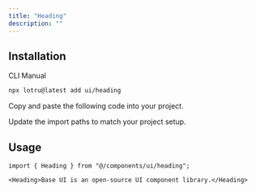 ```yaml
---
title: "Heading"
description: ""
---
```


<ComponentPreview id="examples/heading-01" />

## Installation

<Tabs defaultValue="cli">

<TabsList>
  <TabsTrigger value="cli">CLI</TabsTrigger>
  <TabsTrigger value="manual">Manual</TabsTrigger>
  <TabsIndicator />
</TabsList>

<TabsContent value="cli">

```bash
npx lotru@latest add ui/heading
```

</TabsContent>

<TabsContent value="manual">

<Steps>

<Step>Copy and paste the following code into your project.</Step>

<ComponentSource id="ui/heading" />

<Step>Update the import paths to match your project setup.</Step>

</Steps>

</TabsContent>

</Tabs>

## Usage

```tsx
import { Heading } from "@/components/ui/heading";
```

```tsx
<Heading>Base UI is an open-source UI component library.</Heading>
```
